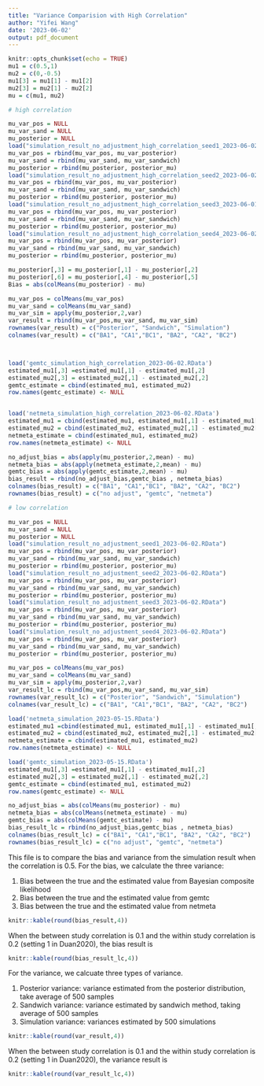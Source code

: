 ```yaml
---
title: "Variance Comparision with High Correlation"
author: "Yifei Wang"
date: '2023-06-02'
output: pdf_document
---
```


```r
knitr::opts_chunk$set(echo = TRUE)
mu1 = c(0.5,1)
mu2 = c(0,-0.5)
mu1[3] = mu1[1] - mu1[2]
mu2[3] = mu2[1] - mu2[2]
mu = c(mu1, mu2)

# high correlation

mu_var_pos = NULL
mu_var_sand = NULL
mu_posterior = NULL
load("simulation_result_no_adjustment_high_correlation_seed1_2023-06-02.RData")
mu_var_pos = rbind(mu_var_pos, mu_var_posterior)
mu_var_sand = rbind(mu_var_sand, mu_var_sandwich)
mu_posterior = rbind(mu_posterior, posterior_mu)
load("simulation_result_no_adjustment_high_correlation_seed2_2023-06-02.RData")
mu_var_pos = rbind(mu_var_pos, mu_var_posterior)
mu_var_sand = rbind(mu_var_sand, mu_var_sandwich)
mu_posterior = rbind(mu_posterior, posterior_mu)
load("simulation_result_no_adjustment_high_correlation_seed3_2023-06-01.RData")
mu_var_pos = rbind(mu_var_pos, mu_var_posterior)
mu_var_sand = rbind(mu_var_sand, mu_var_sandwich)
mu_posterior = rbind(mu_posterior, posterior_mu)
load("simulation_result_no_adjustment_high_correlation_seed4_2023-06-02.RData")
mu_var_pos = rbind(mu_var_pos, mu_var_posterior)
mu_var_sand = rbind(mu_var_sand, mu_var_sandwich)
mu_posterior = rbind(mu_posterior, posterior_mu)

mu_posterior[,3] = mu_posterior[,1] - mu_posterior[,2]
mu_posterior[,6] = mu_posterior[,4] - mu_posterior[,5]
Bias = abs(colMeans(mu_posterior) - mu)

mu_var_pos = colMeans(mu_var_pos)
mu_var_sand = colMeans(mu_var_sand)
mu_var_sim = apply(mu_posterior,2,var)
var_result = rbind(mu_var_pos,mu_var_sand, mu_var_sim)
rownames(var_result) = c("Posterior", "Sandwich", "Simulation")
colnames(var_result) = c("BA1", "CA1","BC1", "BA2", "CA2", "BC2")



load('gemtc_simulation_high_correlation_2023-06-02.RData')
estimated_mu1[,3] =estimated_mu1[,1] - estimated_mu1[,2]  
estimated_mu2[,3] = estimated_mu2[,1] - estimated_mu2[,2]
gemtc_estimate = cbind(estimated_mu1, estimated_mu2)
row.names(gemtc_estimate) <- NULL


load('netmeta_simulation_high_correlation_2023-06-02.RData')
estimated_mu1 = cbind(estimated_mu1, estimated_mu1[,1] - estimated_mu1[,2])  
estimated_mu2 = cbind(estimated_mu2, estimated_mu2[,1] - estimated_mu2[,2])
netmeta_estimate = cbind(estimated_mu1, estimated_mu2)
row.names(netmeta_estimate) <- NULL

no_adjust_bias = abs(apply(mu_posterior,2,mean) - mu)
netmeta_bias = abs(apply(netmeta_estimate,2,mean) - mu)
gemtc_bias = abs(apply(gemtc_estimate,2,mean) - mu)
bias_result = rbind(no_adjust_bias,gemtc_bias , netmeta_bias)
colnames(bias_result) = c("BA1", "CA1","BC1", "BA2", "CA2", "BC2")
rownames(bias_result) = c("no adjust", "gemtc", "netmeta")

# low correlation

mu_var_pos = NULL
mu_var_sand = NULL
mu_posterior = NULL
load("simulation_result_no_adjustment_seed1_2023-06-02.RData")
mu_var_pos = rbind(mu_var_pos, mu_var_posterior)
mu_var_sand = rbind(mu_var_sand, mu_var_sandwich)
mu_posterior = rbind(mu_posterior, posterior_mu)
load("simulation_result_no_adjustment_seed2_2023-06-02.RData")
mu_var_pos = rbind(mu_var_pos, mu_var_posterior)
mu_var_sand = rbind(mu_var_sand, mu_var_sandwich)
mu_posterior = rbind(mu_posterior, posterior_mu)
load("simulation_result_no_adjustment_seed3_2023-06-02.RData")
mu_var_pos = rbind(mu_var_pos, mu_var_posterior)
mu_var_sand = rbind(mu_var_sand, mu_var_sandwich)
mu_posterior = rbind(mu_posterior, posterior_mu)
load("simulation_result_no_adjustment_seed4_2023-06-02.RData")
mu_var_pos = rbind(mu_var_pos, mu_var_posterior)
mu_var_sand = rbind(mu_var_sand, mu_var_sandwich)
mu_posterior = rbind(mu_posterior, posterior_mu)

mu_var_pos = colMeans(mu_var_pos)
mu_var_sand = colMeans(mu_var_sand)
mu_var_sim = apply(mu_posterior,2,var)
var_result_lc = rbind(mu_var_pos,mu_var_sand, mu_var_sim)
rownames(var_result_lc) = c("Posterior", "Sandwich", "Simulation")
colnames(var_result_lc) = c("BA1", "CA1","BC1", "BA2", "CA2", "BC2")

load('netmeta_simulation_2023-05-15.RData')
estimated_mu1 =cbind(estimated_mu1, estimated_mu1[,1] - estimated_mu1[,2])  
estimated_mu2 = cbind(estimated_mu2, estimated_mu2[,1] - estimated_mu2[,2])
netmeta_estimate = cbind(estimated_mu1, estimated_mu2)
row.names(netmeta_estimate) <- NULL

load('gemtc_simulation_2023-05-15.RData')
estimated_mu1[,3] =estimated_mu1[,1] - estimated_mu1[,2]  
estimated_mu2[,3] = estimated_mu2[,1] - estimated_mu2[,2]
gemtc_estimate = cbind(estimated_mu1, estimated_mu2)
row.names(gemtc_estimate) <- NULL

no_adjust_bias = abs(colMeans(mu_posterior) - mu)
netmeta_bias = abs(colMeans(netmeta_estimate) - mu)
gemtc_bias = abs(colMeans(gemtc_estimate) - mu)
bias_result_lc = rbind(no_adjust_bias,gemtc_bias , netmeta_bias)
colnames(bias_result_lc) = c("BA1", "CA1","BC1", "BA2", "CA2", "BC2")
rownames(bias_result_lc) = c("no adjust", "gemtc", "netmeta")
```

This file is to compare the bias and  variance from the simulation result when the correlation is 0.5. For the bias, we calculate the three variance:

1. Bias between the true and the estimated value from Bayesian composite likelihood
2. Bias between the true and the estimated value from gemtc
3. Bias between the true and the estimated value from netmeta
```r
knitr::kable(round(bias_result,4))
```
When the between study correlation is 0.1 and the within study correlation is 0.2 (setting 1 in Duan2020), the bias result is
```r
knitr::kable(round(bias_result_lc,4))
```
For the variance, we calcuate three types of variance.

1. Posterior variance: variance estimated from the posterior distribution, take average of 500 samples
2. Sandwich variance: variance estimated by sandwich method, taking average of 500 samples
3. Simulation variance: variances estimated by 500 simulations
```r
knitr::kable(round(var_result,4))
```
When the between  study correlation is 0.1 and the within study correlation is 0.2 (setting 1 in Duan2020), the variance result is
```r

knitr::kable(round(var_result_lc,4))
```







